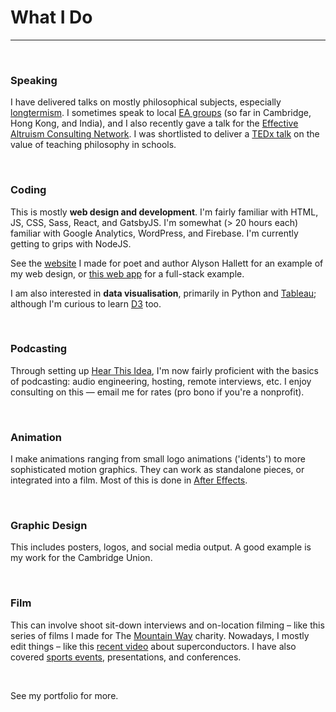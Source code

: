 
<SEO title="🔧 Skills" pageThumb = "/meta-skills.jpg"/>
<div class="page-wrapper skills">

<h1 class='page-title'>What I Do</h1>

<hr />
<br/>

### Speaking

I have delivered talks on mostly philosophical subjects, especially [longtermism](https://www.finmoorhouse.com/writing/longtermism). I sometimes speak to local [EA groups](https://eahub.org/groups/) (so far in Cambridge, Hong Kong, and India), and I also recently gave a talk for the [Effective Altruism Consulting Network](https://www.eac-network.com/). I was shortlisted to deliver a [TEDx talk](https://www.ted.com/tedx/events/18899) on the value of teaching philosophy in schools.

<br/>

### Coding

This is mostly **web design and development**. I'm fairly familiar with HTML, JS, CSS, Sass, React, and GatsbyJS. I'm somewhat (> 20 hours each) familiar with Google Analytics, WordPress, and Firebase. I'm currently getting to grips with NodeJS.

See the <a href="https://alysonhallett.com/" target='blank'>website</a> I made for poet and author Alyson Hallett for an example of my web design, or <a href="https://www.finmoorhouse.com/portfolio/shopping-list" target='blank'>this web app</a> for a full-stack example.

I am also interested in **data visualisation**, primarily in Python and <a href="https://www.tableau.com/en-gb" target='blank'>Tableau</a>; although I'm curious to learn <a href="https://d3js.org/" target='blank'>D3</a> too.

<br/>

### Podcasting

Through setting up <a href="https://hearthisidea.com/" target='blank'>Hear This Idea</a>, I'm now fairly proficient with the basics of podcasting:  audio engineering, hosting, remote interviews, etc. I enjoy consulting on this — <Link to="/contact">email</Link> me for rates (pro bono if you're a nonprofit).

<br/>

### Animation

I make animations ranging from small logo animations ('idents') to more sophisticated motion graphics. They can work as standalone pieces, or integrated into a film. Most of this is done in <a href="https://www.adobe.com/uk/products/aftereffects.html" target='blank'>After Effects</a>.

<br/>

### Graphic Design

This includes posters, logos, and social media output. A good example is my work for the <Link to="/portfolio/union">Cambridge Union</Link>.

<br/>

### Film

This can involve shoot sit-down interviews and on-location filming – like this<Link to="/portfolio/stu"> series of films </Link> I made for The <a href="http://mountainway.org/" target='blank'>Mountain Way</a> charity. Nowadays, I mostly edit things – like this <a href="https://youtu.be/kM7J56OxA6w" target='blank'>recent video</a> about superconductors. I have also covered <a href="https://strengthindepth.com/" target='blank'>sports events</a>, presentations, and conferences.

<br/>

See my <Link to="/portfolio">portfolio</Link> for more.

</div>